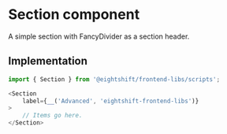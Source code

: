 
<Meta of={ComponentData} name='About' />

# Section component

A simple section with FancyDivider as a section header.

## Implementation

```js
import { Section } from '@eightshift/frontend-libs/scripts';

<Section
	label={__('Advanced', 'eightshift-frontend-libs')}
>
	// Items go here.
</Section>

```

